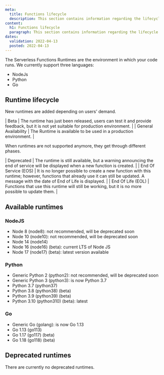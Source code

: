 ```yaml
---
meta:
  title: Functions lifecycle
  description: This section contains information regarding the lifecycle of Serverless Functions.
content:
  h1: Functions lifecycle
  paragraph: This section contains information regarding the lifecycle of Serverless Functions.
dates:
  validation: 2022-04-13
  posted: 2022-04-13
---
```


The Serverless Functions Runtimes are the environment in which your code runs.
We currently support three languages:
* NodeJs
* Python 
* Go

## Runtime lifecycle

New runtimes are added depending on users' demand.

| Beta                 | The runtime has just been released, users can test it and provide feedback, but it is not yet suitable for production environment. |
| General Availability | The Runtime is available to be used in a production environment.                                                                   |

When runtimes are not supported anymore, they get through different phases.

| Deprecated | The runtime is still available, but a warning announcing the end of service will be displayed when a new function is created. |
| End Of Service (EOS) | It is no longer possible to create a new function with this runtime; however, functions that already use it can still be updated. A message with the date of End of Life is displayed. |
| End Of Life (EOL) | Functions that use this runtime will still be working, but it is no more possible to update them. |

## Available runtimes

### NodeJS
* Node 8 (node8): not recommended, will be deprecated soon
* Node 10 (node10): not recommended, will be deprecated soon
* Node 14 (node14)
* Node 16 (node16) (beta): current LTS of Node JS
* Node 17 (node17) (beta): latest version available

### Python
* Generic Python 2 (python2): not recommended, will be deprecated soon
* Generic Python 3 (python3): is now Python 3.7
* Python 3.7 (python37)
* Python 3.8 (python38) (beta)
* Python 3.9 (python39) (beta)
* Python 3.10 (python310) (beta): latest

### Go
* Generic Go (golang): is now Go 1.13
* Go 1.13 (go113)
* Go 1.17 (go117) (beta)
* Go 1.18 (go118) (beta)

## Deprecated runtimes

There are currently no deprecated runtimes.
